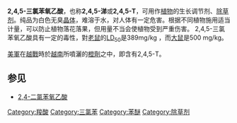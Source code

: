 {{Chembox
|   Name = 2,4,5-三氯苯氧乙酸
|   ImageFile = 2,4,5-T.svg
<!-- | ImageSize = 200px -->
|   ImageName = 2,4,5-三氯苯氧乙酸
|   IUPACName = 2,4,5-Trichlorophenoxyacetic acid
|   OtherNames = 2,4,5-T、2,4,5-涕
|Section1={{Chembox Identifiers
| SMILES = Clc1cc(OCC(=O)O)c(Cl)cc1Cl
| ChemSpiderID_Ref = {{chemspidercite|correct|chemspider}}
| ChEBI_Ref = {{ebicite|correct|EBI}}
| ChEBI = 27903
| ChemSpiderID = 1435
| UNII_Ref = {{fdacite|correct|FDA}}
| UNII = 9Q963S4YMX
| KEGG_Ref = {{keggcite|correct|kegg}}
| KEGG = C07100
| InChI = 1/C8H5Cl3O3/c9-4-1-6(11)7(2-5(4)10)14-3-8(12)13/h1-2H,3H2,(H,12,13)
| InChIKey = SMYMJHWAQXWPDB-UHFFFAOYAR
| ChEMBL_Ref = {{ebicite|correct|EBI}}
| ChEMBL = 194458
| StdInChI_Ref = {{stdinchicite|correct|chemspider}}
| StdInChI = 1S/C8H5Cl3O3/c9-4-1-6(11)7(2-5(4)10)14-3-8(12)13/h1-2H,3H2,(H,12,13)
| StdInChIKey_Ref = {{stdinchicite|correct|chemspider}}
| StdInChIKey = SMYMJHWAQXWPDB-UHFFFAOYSA-N
| CASNo = 93-76-5
| CASNo_Ref = {{cascite|correct|CAS}}
| RTECS = AJ8400000
  }}
|Section2 = {{Chembox Properties
|   Formula = C<sub>8</sub>H<sub>5</sub>Cl<sub>3</sub>O<sub>3</sub>
|   MolarMass = 255.49 
|   Appearance = 白至黄色晶体
|   Density = (20°C) 1.80 g/cm³
|   Solubility = 238 mg/kg (30 °C)
|   MeltingPt = 154-158 °C
|   BoilingPt = 
|   pKa = 
|   Viscosity = 
  }}
| Section7 = {{Chembox Hazards
|   ExternalMSDS =
|   MainHazards = 
|   FlashPt =
|   RPhrases = {{R22}}-{{R36/37/38}}-{{R50/53}}
|   SPhrases = {{S24}}-{{S60}}-{{S61}}
  }}
| Section8 = {{Chembox Related
|   OtherCpds = [[2,4-二氯苯氧乙酸|2,4-二氯苯氧乙酸]]
  }}
}}
'''2,4,5-三氯苯氧乙酸'''，也称'''2,4,5-涕'''或'''2,4,5-T'''，可用作[[植物|植物]]的生长调节剂、[[除草剂|除草剂]]。纯品为白色无臭[[晶体|晶体]]，难溶于水，对人体有一定危害。根据不同植物施用适当计量，可以防止植物落花落果，但用量不当会使植物受到严重伤害。
2,4,5-三氯苯氧乙酸具有一定的毒性，對[[老鼠|老鼠]]的[[半數致死量|LD<sub>50</sub>]]是389mg/kg ，而[[大鼠|大鼠]]是500 mg/kg。

[[美軍|美軍]]在[[越戰|越戰]]時於[[越南|越南]]所噴灑的[[橙劑|橙劑]]之中，即含有2,4,5-T。

== 参见 ==
*[[2,4-二氯苯氧乙酸|2,4-二氯苯氧乙酸]]

{{除草剂}}
{{植物激素}}

{{Organic-compound-stub}}

[[Category:羧酸|Category:羧酸]]
[[Category:三氯苯|Category:三氯苯]]
[[Category:苯醚|Category:苯醚]]
[[Category:除草剂|Category:除草剂]]